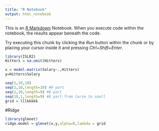 ```yaml
---
title: "R Notebook"
output: html_notebook
---
```


This is an [R Markdown](http://rmarkdown.rstudio.com) Notebook. When you execute code within the notebook, the results appear beneath the code. 

Try executing this chunk by clicking the *Run* button within the chunk or by placing your cursor inside it and pressing *Ctrl+Shift+Enter*. 

```r
library(ISLR2)
Hitters = na.omit(Hitters)

```


```r

x = model.matrix(Salary~.,Hitters)
y=Hitters$Salary

```



```r
seq(1,10,10)
seq(1,10,length=10) #9 part
seq(1,10,length=9) #8 part
seq(10,1,length=9) #8 part from larze to small
grid = lllkkkkk
```

#Ridge

```r
library(glmnet)
ridge.model = glmnet(x,y,alpha=0,lambda = grid
```

